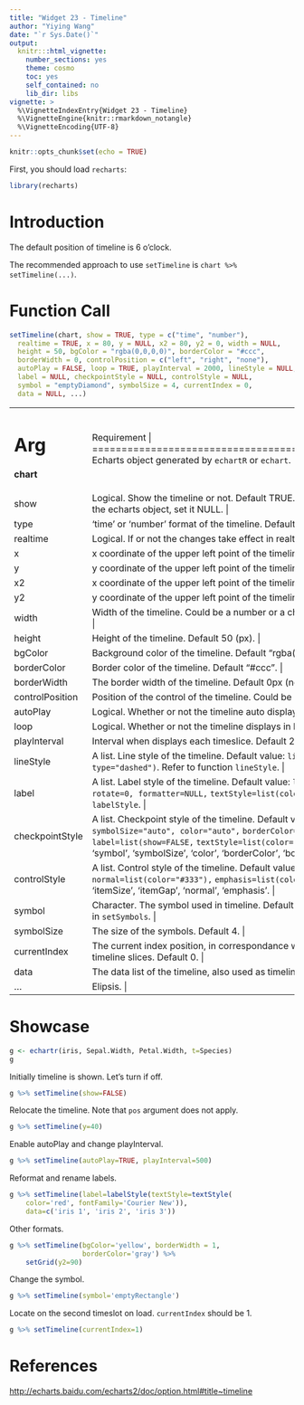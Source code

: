 ```yaml
---
title: "Widget 23 - Timeline"
author: "Yiying Wang"
date: "`r Sys.Date()`"
output: 
  knitr:::html_vignette:
    number_sections: yes
    theme: cosmo
    toc: yes
    self_contained: no
    lib_dir: libs
vignette: >
  %\VignetteIndexEntry{Widget 23 - Timeline}
  %\VignetteEngine{knitr::rmarkdown_notangle}
  %\VignetteEncoding{UTF-8}
---
```


```r
knitr::opts_chunk$set(echo = TRUE)
```

First, you should load `recharts`:
```r
library(recharts)
```

# Introduction

The default position of timeline is 6 o'clock.

The recommended approach to use `setTimeline` is `chart %>% setTimeline(...)`.

# Function Call

```r
setTimeline(chart, show = TRUE, type = c("time", "number"),
  realtime = TRUE, x = 80, y = NULL, x2 = 80, y2 = 0, width = NULL,
  height = 50, bgColor = "rgba(0,0,0,0)", borderColor = "#ccc",
  borderWidth = 0, controlPosition = c("left", "right", "none"),
  autoPlay = FALSE, loop = TRUE, playInterval = 2000, lineStyle = NULL,
  label = NULL, checkpointStyle = NULL, controlStyle = NULL,
  symbol = "emptyDiamond", symbolSize = 4, currentIndex = 0,
  data = NULL, ...)
```

+---------------+--------------------------------------------------------------+
|   Arg         |  Requirement                                                |
+===============+==============================================================+
| **chart**     | Echarts object generated by `echartR` or `echart`.  |
+---------------+--------------------------------------------------------------+
| show          | Logical. Show the timeline or not. Default TRUE. If you want to remove timeline from the echarts object, set it NULL. |
+---------------+--------------------------------------------------------------+
| type          | 'time' or 'number' format of the timeline. Default 'time'. |
+---------------+--------------------------------------------------------------+
| realtime      | Logical. If or not the changes take effect in realtime manner. Default TRUE. |
+---------------+--------------------------------------------------------------+
| x             | x coordinate of the upper left point of the timeline bar. Default 80. |
+---------------+--------------------------------------------------------------+
| y             | y coordinate of the upper left point of the timeline bar. Default NULL (automatic). |
+---------------+--------------------------------------------------------------+
| x2            | x coordinate of the upper left point of the timeline bar. Default 80. |
+---------------+--------------------------------------------------------------+
| y2            | y coordinate of the upper left point of the timeline bar. Default 0. |
+---------------+--------------------------------------------------------------+
| width         | Width of the timeline. Could be a number or a character in percent form. Default NULL. |
+---------------+--------------------------------------------------------------+
| height        | Height of the timeline. Default 50 (px). |
+---------------+--------------------------------------------------------------+
| bgColor       | Background color of the timeline. Default "rgba(0,0,0,0)" (transparent). |
+---------------+--------------------------------------------------------------+
| borderColor   | Border color of the timeline. Default "#ccc". |
+---------------+--------------------------------------------------------------+
| borderWidth   | The border width of the timeline. Default 0px (not shown). |
+---------------+--------------------------------------------------------------+
|controlPosition| Position of the control of the timeline. Could be 'left', 'right' or 'none'. Default 'left'. |
+---------------+--------------------------------------------------------------+
| autoPlay      | Logical. Whether or not the timeline auto displays. Default FALSE. |
+---------------+--------------------------------------------------------------+
| loop          | Logical. Whether or not the timeline displays in loop mode. Default TRUE. |
+---------------+--------------------------------------------------------------+
| playInterval  | Interval when displays each timeslice. Default 2000 (ms). |
+---------------+--------------------------------------------------------------+
| lineStyle     | A list. Line style of the timeline. Default value: `list(color="#666", width=1, type="dashed")`. Refer to function `lineStyle`. |
+---------------+--------------------------------------------------------------+
| label         | A list. Label style of the timeline. Default value: `list(show=TRUE, interval="auto",` `rotate=0, formatter=NULL,` `textStyle=list(color="#333"))`. Refer to function `labelStyle`. |
+---------------+--------------------------------------------------------------+
|checkpointStyle| A list. Checkpoint style of the timeline. Default value: `list(symbol="auto",` `symbolSize="auto", color="auto",` `borderColor="auto", borderWidth="auto",` `label=list(show=FALSE,` `textStyle=list(color="auto"))).` Supports features of 'symbol', 'symbolSize', 'color', 'borderColor', 'borderWidth', 'label'. |
+---------------+--------------------------------------------------------------+
| controlStyle  | A list. Control style of the timeline. Default value: `list(itemSize=15, itemGap=5,` `normal=list(color="#333"),` `emphasis=list(color="#1e90ff"))`. Supports features of 'itemSize', 'itemGap', 'normal', 'emphasis'. |
+---------------+--------------------------------------------------------------+
| symbol        | Character. The symbol used in timeline. Default 'emptyDiamond'. You can use symbols in `setSymbols`. |
+---------------+--------------------------------------------------------------+
| symbolSize    | The size of the symbols. Default 4. |
+---------------+--------------------------------------------------------------+
| currentIndex  | The current index position, in correspondance with z. It is used to show specific timeline slices. Default 0. |
+---------------+--------------------------------------------------------------+
| data          | The data list of the timeline, also used as timeline data label. Default NULL. |
+---------------+--------------------------------------------------------------+
| ...           | Elipsis. |
+---------------+--------------------------------------------------------------+

# Showcase

```r
g <- echartr(iris, Sepal.Width, Petal.Width, t=Species)
g
```

Initially timeline is shown. Let's turn if off.
```r
g %>% setTimeline(show=FALSE)
```

Relocate the timeline. Note that `pos` argument does not apply.
```r
g %>% setTimeline(y=40)
```

Enable autoPlay and change playInterval.
```r
g %>% setTimeline(autoPlay=TRUE, playInterval=500)
```

Reformat and rename labels.
```r
g %>% setTimeline(label=labelStyle(textStyle=textStyle(
    color='red', fontFamily='Courier New')),
    data=c('iris 1', 'iris 2', 'iris 3'))
```

Other formats.
```r
g %>% setTimeline(bgColor='yellow', borderWidth = 1,
                  borderColor='gray') %>%
    setGrid(y2=90)
```

Change the symbol.
```r
g %>% setTimeline(symbol='emptyRectangle')
```

Locate on the second timeslot on load. `currentIndex` should be 1.

```r
g %>% setTimeline(currentIndex=1)
```


# References

<http://echarts.baidu.com/echarts2/doc/option.html#title~timeline>
